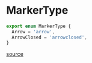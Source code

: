 # MarkerType

```ts
export enum MarkerType {
  Arrow = 'arrow',
  ArrowClosed = 'arrowclosed',
}
```

[source](https://github.com/wbkd/react-flow/blob/40115eea1b90e2c0c8dd280a02652ab107f21d59/packages/core/src/types/edges.ts#L182C1-L185C2)
